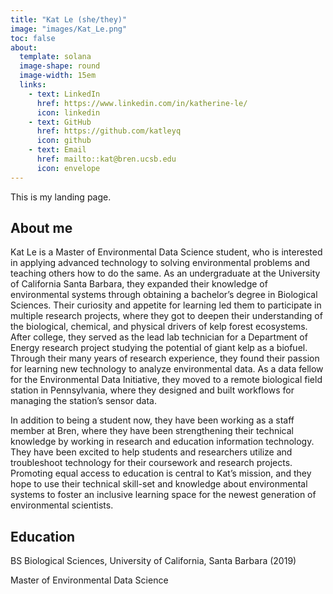 ```yaml
---
title: "Kat Le (she/they)"
image: "images/Kat_Le.png"
toc: false
about: 
  template: solana
  image-shape: round
  image-width: 15em
  links:
    - text: LinkedIn
      href: https://www.linkedin.com/in/katherine-le/
      icon: linkedin
    - text: GitHub
      href: https://github.com/katleyq
      icon: github
    - text: Email
      href: mailto::kat@bren.ucsb.edu
      icon: envelope
---
```


This is my landing page.

## About me

Kat Le is a Master of Environmental Data Science student, who is interested in applying advanced technology to solving environmental problems and teaching others how to do the same. As an undergraduate at the University of California Santa Barbara, they expanded their knowledge of environmental systems through obtaining a bachelor's degree in Biological Sciences. Their curiosity and appetite for learning led them to participate in multiple research projects, where they got to deepen their understanding of the biological, chemical, and physical drivers of kelp forest ecosystems. After college, they served as the lead lab technician for a Department of Energy research project studying the potential of giant kelp as a biofuel. Through their many years of research experience, they found their passion for learning new technology to analyze environmental data. As a data fellow for the Environmental Data Initiative, they moved to a remote biological field station in Pennsylvania, where they designed and built workflows for managing the station's sensor data. 

In addition to being a student now, they have been working as a staff member at Bren, where they have been strengthening their technical knowledge by working in research and education information technology. They have been excited to help students and researchers utilize and troubleshoot technology for their coursework and research projects. Promoting equal access to education is central to Kat's mission, and they hope to use their technical skill-set and knowledge about environmental systems to foster an inclusive learning space for the newest generation of environmental scientists.

## Education

BS Biological Sciences, University of California, Santa Barbara (2019)

Master of Environmental Data Science
